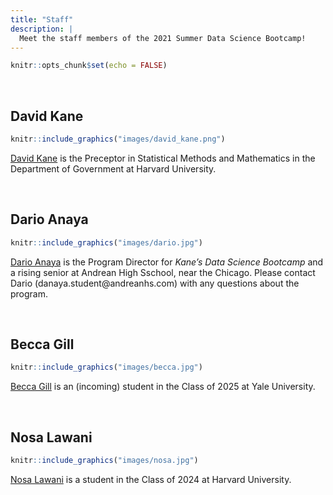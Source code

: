 ```yaml
---
title: "Staff"
description: |
  Meet the staff members of the 2021 Summer Data Science Bootcamp!
---
```


```r
knitr::opts_chunk$set(echo = FALSE)
```


&nbsp;

## David Kane

```r
knitr::include_graphics("images/david_kane.png")
```

[David Kane](https://www.davidkane.info) is the Preceptor in Statistical Methods and Mathematics in the Department of Government at Harvard University. 

&nbsp;


## Dario Anaya

```r
knitr::include_graphics("images/dario.jpg")
```

[Dario Anaya](http://linkedin.com/in/dario-anaya-b9a206198) is the Program Director for *Kane’s Data Science Bootcamp* and a rising senior at Andrean High Sschool, near the Chicago. Please contact Dario (danaya.student@andreanhs.com) with any questions about the program.


&nbsp;

## Becca Gill

```r
knitr::include_graphics("images/becca.jpg")
```

[Becca Gill](https://github.com/BeccaGill) is an (incoming) student in the Class of 2025 at Yale University.



&nbsp;

## Nosa Lawani

```r
knitr::include_graphics("images/nosa.jpg")
```

[Nosa Lawani](https://github.com/lawanin) is a student in the Class of 2024 at Harvard University.
